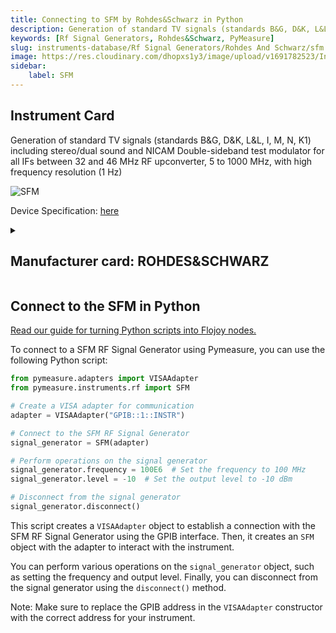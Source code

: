 ```yaml
---
title: Connecting to SFM by Rohdes&Schwarz in Python
description: Generation of standard TV signals (standards B&G, D&K, L&L, I, M, N, K1) including stereo/dual sound and NICAM Double-sideband test modulator for all IFs between 32 and 46 MHz RF upconverter, 5 to 1000 MHz, with high frequency resolution (1 Hz)
keywords: [Rf Signal Generators, Rohdes&Schwarz, PyMeasure] 
slug: instruments-database/Rf Signal Generators/Rohdes And Schwarz/sfm 
image: https://res.cloudinary.com/dhopxs1y3/image/upload/v1691782523/Instruments/RF%20Signal%20Generator/SFM/SFM.jpg
sidebar:
    label: SFM 
---
```



## Instrument Card

Generation of standard TV signals (standards B&G, D&K, L&L, I, M, N, K1) including stereo/dual sound and NICAM
Double-sideband test modulator for all IFs between 32 and 46 MHz
RF upconverter, 5 to 1000 MHz, with high frequency resolution (1 Hz)

![SFM](https://res.cloudinary.com/dhopxs1y3/image/upload/v1691782523/Instruments/RF%20Signal%20Generator/SFM/SFM.jpg)

Device Specification: [here](https://www.testequipmenthq.com/datasheets/Rohde-Schwarz-SFM-Datasheet.pdf)

<details style={{ marginTop: "15px"}}>
<summary><h2 style={{display:'inline'}}>Manufacturer card: ROHDES&SCHWARZ</h2></summary>

![ROHDES&SCHWARZ](https://res.cloudinary.com/dhopxs1y3/image/upload/v1692806194/Instruments/Vendor%20Logos/RohdeSchwarz.png)

Rohde & Schwarz GmbH & Co KG is an international electronics group specializing in the fields of electronic test equipment, broadcast & media, cybersecurity, radiomonitoring and radiolocation, and radiocommunication.

- Headquarters: Munich, Germany
- Yearly Revenue (millions, USD): 2500
- Vendor Website: [here](https://www.rohde-schwarz.com/ca/home_48230.html)

</details>


<FeaturedInstrumentVideo category="RF_SIGNAL_GENERATORS" />

## Connect to the SFM in Python

[Read our guide for turning Python scripts into Flojoy nodes.](https://docs.flojoy.ai/contribution/blocks/custom-flojoy-block/)



<Tabs>
<TabItem value="Flojoy" label="Flojoy" className="flojoy-instrument-tabs">

<SectionsCard category="RF_SIGNAL_GENERATORS" manufacturer="Rohdes&Schwarz"></SectionsCard>

</TabItem>
<TabItem value="PyMeasure" label="PyMeasure">

To connect to a SFM RF Signal Generator using Pymeasure, you can use the following Python script:

```python
from pymeasure.adapters import VISAAdapter
from pymeasure.instruments.rf import SFM

# Create a VISA adapter for communication
adapter = VISAAdapter("GPIB::1::INSTR")

# Connect to the SFM RF Signal Generator
signal_generator = SFM(adapter)

# Perform operations on the signal generator
signal_generator.frequency = 100E6  # Set the frequency to 100 MHz
signal_generator.level = -10  # Set the output level to -10 dBm

# Disconnect from the signal generator
signal_generator.disconnect()
```

This script creates a `VISAAdapter` object to establish a connection with the SFM RF Signal Generator using the GPIB interface. Then, it creates an `SFM` object with the adapter to interact with the instrument.

You can perform various operations on the `signal_generator` object, such as setting the frequency and output level. Finally, you can disconnect from the signal generator using the `disconnect()` method.

Note: Make sure to replace the GPIB address in the `VISAAdapter` constructor with the correct address for your instrument.

</TabItem>
</Tabs>